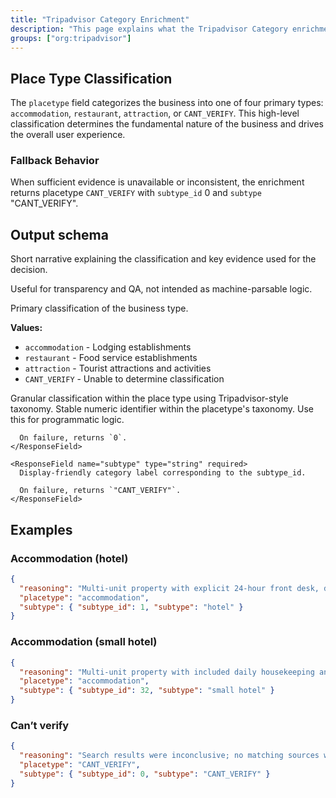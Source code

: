```yaml
---
title: "Tripadvisor Category Enrichment"
description: "This page explains what the Tripadvisor Category enrichment is, what it returns, how it decides its results, what sources it relies on, and how to safely consume the output."
groups: ["org:tripadvisor"]
---
```


## Place Type Classification

The `placetype` field categorizes the business into one of four primary types: `accommodation`, `restaurant`, `attraction`, or `CANT_VERIFY`. This high-level classification determines the fundamental nature of the business and drives the overall user experience.

### Fallback Behavior

When sufficient evidence is unavailable or inconsistent, the enrichment returns placetype `CANT_VERIFY` with `subtype_id` 0 and `subtype` "CANT_VERIFY".

## Output schema

<ResponseField name="reasoning" type="string" required>
  Short narrative explaining the classification and key evidence used for the decision.
  
  Useful for transparency and QA, not intended as machine-parsable logic.
</ResponseField>

<ResponseField name="placetype" type="enum" required>
  Primary classification of the business type.
  
  **Values:**
  - `accommodation` - Lodging establishments
  - `restaurant` - Food service establishments  
  - `attraction` - Tourist attractions and activities
  - `CANT_VERIFY` - Unable to determine classification
</ResponseField>

<ResponseField name="subtype" type="object" required>
  Granular classification within the place type using Tripadvisor-style taxonomy.
  
  <Expandable title="subtype properties">
    <ResponseField name="subtype_id" type="integer" required>
      Stable numeric identifier within the placetype's taxonomy. Use this for programmatic logic.
      
      On failure, returns `0`.
    </ResponseField>
    
    <ResponseField name="subtype" type="string" required>
      Display-friendly category label corresponding to the subtype_id.
      
      On failure, returns `"CANT_VERIFY"`.
    </ResponseField>
  </Expandable>
</ResponseField>

## Examples

### Accommodation (hotel)
```json
{
  "reasoning": "Multi-unit property with explicit 24-hour front desk, daily housekeeping included, and private bathrooms in all rooms. Standard hotel services without resort or boutique specialization.",
  "placetype": "accommodation",
  "subtype": { "subtype_id": 1, "subtype": "hotel" }
}
```

### Accommodation (small hotel)
```json
{
  "reasoning": "Multi-unit property with included daily housekeeping and private bathrooms, but no explicit 24-hour front desk. Classified as B&B/Inn family, small hotel subtype.",
  "placetype": "accommodation",
  "subtype": { "subtype_id": 32, "subtype": "small hotel" }
}
```

### Can’t verify
```json
{
  "reasoning": "Search results were inconclusive; no matching sources with sufficient detail.",
  "placetype": "CANT_VERIFY",
  "subtype": { "subtype_id": 0, "subtype": "CANT_VERIFY" }
}
```
